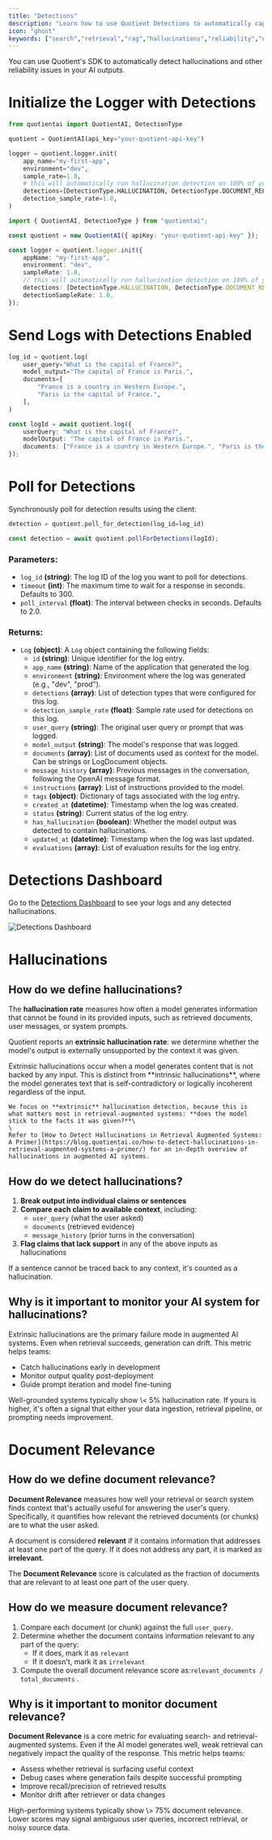 ```yaml
---
title: "Detections"
description: "Learn how to use Quotient Detections to automatically capture hallucinations and evaluate document relevancy."
icon: "ghost"
keywords: ["search","retrieval","rag","hallucinations","reliability","document relevancy"]
---
```


You can use Quotient's SDK to automatically detect hallucinations and other reliability issues in your AI outputs.

# Initialize the Logger with Detections

<CodeGroup>

```python logging.py
from quotientai import QuotientAI, DetectionType

quotient = QuotientAI(api_key="your-quotient-api-key")

logger = quotient.logger.init(
    app_name="my-first-app",
    environment="dev",
    sample_rate=1.0,
    # this will automatically run hallucination detection on 100% of your model outputs in relation to the documents you provide
    detections=[DetectionType.HALLUCINATION, DetectionType.DOCUMENT_RELEVANCY],
    detection_sample_rate=1.0,
)
```

```typescript logging.ts
import { QuotientAI, DetectionType } from "quotientai";

const quotient = new QuotientAI({ apiKey: "your-quotient-api-key" });

const logger = quotient.logger.init({
    appName: "my-first-app",
    environment: "dev",
    sampleRate: 1.0,
    // this will automatically run hallucination detection on 100% of your model outputs in relation to the documents you provide
    detections: [DetectionType.HALLUCINATION, DetectionType.DOCUMENT_RELEVANCY],
    detectionSampleRate: 1.0,
});
```

</CodeGroup>

# Send Logs with Detections Enabled

<CodeGroup>

```python logging.py
log_id = quotient.log(
    user_query="What is the capital of France?",
    model_output="The capital of France is Paris.",
    documents=[
        "France is a country in Western Europe.",
        "Paris is the capital of France.",
    ],
)
```

```typescript logging.ts
const logId = await quotient.log({
    userQuery: "What is the capital of France?",
    modelOutput: "The capital of France is Paris.",
    documents: ["France is a country in Western Europe.", "Paris is the capital of France."],
});
```

</CodeGroup>

# Poll for Detections

Synchronously poll for detection results using the client:

<CodeGroup>

```python logging.py
detection = quotient.poll_for_detection(log_id=log_id)
```

```typescript logging.ts
const detection = await quotient.pollForDetections(logId);
```

</CodeGroup>

### Parameters:

* `log_id` **(string)**: The log ID of the log you want to poll for detections.
* `timeout` **(int)**: The maximum time to wait for a response in seconds. Defaults to 300.
* `poll_interval` **(float)**: The interval between checks in seconds. Defaults to 2.0.

### Returns:
* `Log` **(object)**: A `Log` object containing the following fields:
    * `id` **(string)**: Unique identifier for the log entry.
    * `app_name` **(string)**: Name of the application that generated the log.
    * `environment` **(string)**: Environment where the log was generated (e.g., "dev", "prod").
    * `detections` **(array)**: List of detection types that were configured for this log.
    * `detection_sample_rate` **(float)**: Sample rate used for detections on this log.
    * `user_query` **(string)**: The original user query or prompt that was logged.
    * `model_output` **(string)**: The model's response that was logged.
    * `documents` **(array)**: List of documents used as context for the model. Can be strings or LogDocument objects.
    * `message_history` **(array)**: Previous messages in the conversation, following the OpenAI message format.
    * `instructions` **(array)**: List of instructions provided to the model.
    * `tags` **(object)**: Dictionary of tags associated with the log entry.
    * `created_at` **(datetime)**: Timestamp when the log was created.
    * `status` **(string)**: Current status of the log entry.
    * `has_hallucination` **(boolean)**: Whether the model output was detected to contain hallucinations.
    * `updated_at` **(datetime)**: Timestamp when the log was last updated.
    * `evaluations` **(array)**: List of evaluation results for the log entry.

# Detections Dashboard

Go to the [Detections Dashboard](https://app.quotientai.co/detections) to see your logs and any detected hallucinations.

![Detections Dashboard](../assets/detections-screenshot.png)

# Hallucinations

## How do we define hallucinations?

The **hallucination rate** measures how often a model generates information that cannot be found in its provided inputs, such as retrieved documents, user messages, or system prompts.

Quotient reports an **extrinsic hallucination rate**: we determine whether the model's output is externally unsupported by the context it was given.

<Accordion title="What is an Extrinsic Hallucination?">
  <Tip>
    Extrinsic hallucinations occur when a model generates content that is not backed by any input. This is distinct from **intrinsic hallucinations**, where the model generates text that is self-contradictory or logically incoherent regardless of the input.

    We focus on **extrinsic** hallucination detection, because this is what matters most in retrieval-augmented systems: **does the model stick to the facts it was given?**\
    \
    Refer to [How to Detect Hallucinations in Retrieval Augmented Systems: A Primer](https://blog.quotientai.co/how-to-detect-hallucinations-in-retrieval-augmented-systems-a-primer/) for an in-depth overview of hallucinations in augmented AI systems.
  </Tip>
</Accordion>

## How do we detect hallucinations?

1. **Break output into individual claims or sentences**
2. **Compare each claim to available context**, including:
   - `user_query` (what the user asked)
   - `documents` (retrieved evidence)
   - `message_history` (prior turns in the conversation)
3. **Flag claims that lack support** in any of the above inputs as hallucinations

If a sentence cannot be traced back to any context, it's counted as a hallucination.

## Why is it important to monitor your AI system for hallucinations?

Extrinsic hallucinations are the primary failure mode in augmented AI systems. Even when retrieval succeeds, generation can drift. This metric helps teams:

- Catch hallucinations early in development
- Monitor output quality post-deployment
- Guide prompt iteration and model fine-tuning

<Tip>
  Well-grounded systems typically show \< 5% hallucination rate. If yours is higher, it's often a signal that either your data ingestion, retrieval pipeline, or prompting needs improvement.
</Tip>

# Document Relevance

## How do we define document relevance?

**Document Relevance** measures how well your retrieval or search system finds context that's actually useful for answering the user's query. Specifically, it quantifies how relevant the retrieved documents (or chunks) are to what the user asked.

A document is considered **relevant** if it contains information that addresses at least one part of the query. If it does not address any part, it is marked as **irrelevant**.

The **Document Relevance** score is calculated as the fraction of documents that are relevant to at least one part of the user query.

## How do we measure document relevance?

1. Compare each document (or chunk) against the full `user_query`.
2. Determine whether the document contains information relevant to any part of the query:
   - If it does, mark it as `relevant`
   - If it doesn't, mark it as `irrelevant`
3. Compute the overall document relevance score as:`relevant_documents / total_documents` .

## Why is it important to monitor document relevance?

**Document Relevance** is a core metric for evaluating search- and retrieval-augmented systems. Even if the AI model generates well, weak retrieval can negatively impact the quality of the response. This metric helps teams:

- Assess whether retrieval is surfacing useful context
- Debug cases where generation fails despite successful prompting
- Improve recall/precision of retrieved results
- Monitor drift after retriever or data changes

<Tip>
  High-performing systems typically show \> 75% document relevance. Lower scores may signal ambiguous user queries, incorrect retrieval, or noisy source data.
</Tip>